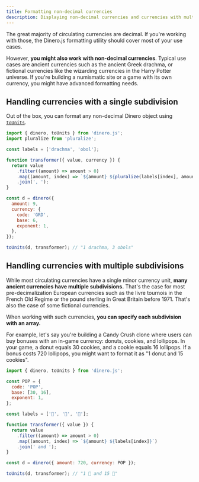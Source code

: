 ```yaml
---
title: Formatting non-decimal currencies
description: Displaying non-decimal currencies and currencies with multiple subdivisions.
---
```


The great majority of circulating currencies are decimal. If you're working with those, the Dinero.js formatting utility should cover most of your use cases.

However, **you might also work with non-decimal currencies**. Typical use cases are ancient currencies such as the ancient Greek drachma, or fictional currencies like the wizarding currencies in the Harry Potter universe. If you're building a numismatic site or a game with its own currency, you might have advanced formatting needs.

## Handling currencies with a single subdivision

Out of the box, you can format any non-decimal Dinero object using [`toUnits`](/docs/api/formatting/to-units).

```js
import { dinero, toUnits } from 'dinero.js';
import pluralize from 'pluralize';

const labels = ['drachma', 'obol'];

function transformer({ value, currency }) {
  return value
    .filter((amount) => amount > 0)
    .map((amount, index) => `${amount} ${pluralize(labels[index], amount)}`)
    .join(', ');
}

const d = dinero({
  amount: 9,
  currency: {
    code: 'GRD',
    base: 6,
    exponent: 1,
  },
});

toUnits(d, transformer); // "1 drachma, 3 obols"
```

## Handling currencies with multiple subdivisions

While most circulating currencies have a single minor currency unit, **many ancient currencies have multiple subdivisions.** That's the case for most pre-decimalization European currencies such as the livre tournois in the French Old Regime or the pound sterling in Great Britain before 1971. That's also the case of some fictional currencies.

When working with such currencies, **you can specify each subdivision with an array.**

For example, let's say you're building a Candy Crush clone where users can buy bonuses with an in-game currency: donuts, cookies, and lollipops. In your game, a donut equals 30 cookies, and a cookie equals 16 lollipops. If a bonus costs 720 lollipops, you might want to format it as "1 donut and 15 cookies".

```js
import { dinero, toUnits } from 'dinero.js';

const POP = {
  code: 'POP',
  base: [30, 16],
  exponent: 1,
};

const labels = ['🍩', '🍪', '🍭'];

function transformer({ value }) {
  return value
    .filter((amount) => amount > 0)
    .map((amount, index) => `${amount} ${labels[index]}`)
    .join(' and ');
}

const d = dinero({ amount: 720, currency: POP });

toUnits(d, transformer); // "1 🍩 and 15 🍪"
```
